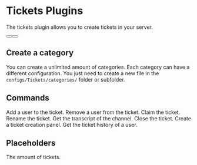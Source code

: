 # Tickets Plugins
The tickets plugin allows you to create tickets in your server.

<div className="not-prose mb-16 mt-6 flex flex-wrap gap-3">
  <Button href="https://builtbybit.com/resources/51625/" arrow="right" children="Purchase" />
  <Button href="https://itsmy.studio/discord" children="Support" variant="outline" />
</div>

## Create a category
You can create a unlimited amount of categories. Each category can have a different configuration. You just need to create a new file in the `configs/Tickets/categories/` folder or subfolder.

## Commands
<Properties>
  <Property name="/add <user>">
    Add a user to the ticket.
  </Property>
  <Property name="/remove <user>">
    Remove a user from the ticket.
  </Property>
  <Property name="/claim">
    Claim the ticket.
  </Property>
  <Property name="/rename">
    Rename the ticket.
  </Property>
  <Property name="/transcript [channel]">
    Get the transcript of the channel.
  </Property>
  <Property name="/close [reason]">
    Close the ticket.
  </Property>
  <Property name="/tickets panel <panel>">
    Create a ticket creation panel.
  </Property>
  <Property name="/tickets history [user]">
    Get the ticket history of a user.
  </Property>
</Properties>

## Placeholders
<Properties>
  <Property name="%tickets_ticket_amount%">
    The amount of tickets.
  </Property>
</Properties>